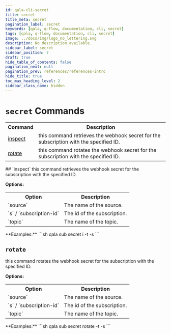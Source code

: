 ```yaml
---
id: qala-cli-secret
title: secret
title_meta: secret
pagination_label: secret
keywords: [qala, q-flow, documentation, cli, secret]
tags: [qala, q-flow, documentation, cli, secret]
image: ../docs/img/logo_no_lettering.svg
description: No description available.
sidebar_label: secret
sidebar_position: 7
draft: true
hide_table_of_contents: false
pagination_next: null
pagination_prev: references/references-intro
hide_title: true
toc_max_heading_level: 2
sidebar_class_name: hidden
---
```



<HeroBanner
    title="secret"
    tagline="No description available."
    backgroundColor='transparent'
/>

# `secret` Commands

<table>
<tr><th>Command</th><th>Description</th></tr>
<tr><td><a href="#inspect" title="Learn about inspect">inspect</a></td><td>this command retrieves the webhook secret for the 
subscription with the specified ID.</td></tr>
<tr><td><a href="#rotate" title="Learn about rotate">rotate</a></td><td>this command rotates the webhook secret for the 
subscription with the specified ID.</td></tr>
</table>
## `inspect`
this command retrieves the webhook secret for the 
subscription with the specified ID.

**Options:**
<table>
<tr><th>Option</th><th>Description</th></tr>
<tr><td>`source`</td><td>The name of the source.</td></tr>
<tr><td>`s` / `subscription-id`</td><td>The id of the subscription.</td></tr>
<tr><td>`topic`</td><td>The name of the topic.</td></tr>
</table>
**Examples:**
```sh
qala sub secret i -t <TOPIC_NAME> -s  <SUBSCRIPTION_ID>
```


## `rotate`
this command rotates the webhook secret for the 
subscription with the specified ID.

**Options:**
<table>
<tr><th>Option</th><th>Description</th></tr>
<tr><td>`source`</td><td>The name of the source.</td></tr>
<tr><td>`s` / `subscription-id`</td><td>The id of the subscription.</td></tr>
<tr><td>`topic`</td><td>The name of the topic.</td></tr>
</table>
**Examples:**
```sh
qala sub secret rotate -t <TOPIC_NAME> -s  <SUBSCRIPTION_ID>
```


